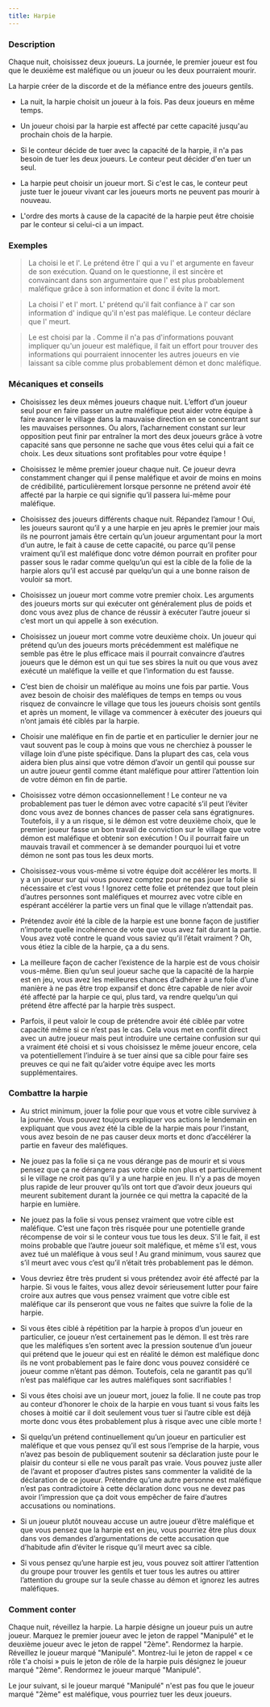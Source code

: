 ```yaml
---
title: Harpie
---
```



<Role HARPIE header />

### Description

Chaque nuit, choisissez deux joueurs. La journée, le premier joueur est fou que le deuxième est maléfique ou un joueur ou les deux pourraient mourir.

La harpie créer de la discorde et de la méfiance entre des joueurs gentils.

-   La nuit, la harpie choisit un joueur à la fois. Pas deux joueurs en même temps.

-   Un joueur choisi par la harpie est affecté par cette capacité jusqu'au prochain chois de la harpie. 

-   Si le conteur décide de tuer avec la capacité de la harpie, il n'a pas besoin de tuer les deux joueurs. Le conteur peut décider d'en tuer un seul.

-   La harpie peut choisir un joueur mort. Si c'est le cas, le conteur peut juste tuer le joueur vivant car les joueurs morts ne peuvent pas mourir à nouveau.

-   L'ordre des morts à cause de la capacité de la harpie peut être choisie par le conteur si celui-ci a un impact.

### Exemples

> La <Role HARPIE /> choisi le <Role MOINE /> et l'<Role INGENIEUR />. Le <Role MOINE /> prétend être l'<Role ENQUETEUR /> qui a vu l'<Role INGENIEUR /> et argumente en faveur de son exécution. Quand on le questionne, il est sincère et convaincant dans son argumentaire que l'<Role INGENIEUR /> est plus probablement maléfique grâce à son information et donc il évite la mort.

> La <Role HARPIE /> choisi l'<Role ORACLE /> et l'<Role ALCHIMISTE /> mort. L'<Role ORACLE /> prétend qu'il fait confiance à l'<Role ALCHIMISTE /> car son information d'<Role ORACLE /> indique qu'il n'est pas maléfique. Le conteur déclare que l'<Role ORACLE /> meurt.

> Le <Role FERMIER /> est choisi par la <Role HARPIE />. Comme il n'a pas d'informations pouvant impliquer qu'un joueur est maléfique, il fait un effort pour trouver des informations qui pourraient innocenter les autres joueurs en vie laissant sa cible comme plus probablement démon et donc maléfique.

### Mécaniques et conseils

- Choisissez les deux mêmes joueurs chaque nuit. L’effort d’un joueur seul pour en faire passer un autre maléfique peut aider votre équipe à faire avancer le village dans la mauvaise direction en se concentrant sur les mauvaises personnes. Ou alors, l’acharnement constant sur leur opposition peut finir par entraîner la mort des deux joueurs grâce à votre capacité sans que personne ne sache que vous êtes celui qui a fait ce choix. Les deux situations sont profitables pour votre équipe !

- Choisissez le même premier joueur chaque nuit. Ce joueur devra constamment changer qui il pense maléfique et avoir de moins en moins de crédibilité, particulièrement lorsque personne ne prétend avoir été affecté par la harpie ce qui signifie qu’il passera lui-même pour maléfique.

- Choisissez des joueurs différents chaque nuit. Répandez l’amour ! Oui, les joueurs sauront qu’il y a une harpie en jeu après le premier jour mais ils ne pourront jamais être certain qu’un joueur argumentant pour la mort d’un autre, le fait à cause de cette capacité, ou parce qu’il pense vraiment qu’il est maléfique donc votre démon pourrait en profiter pour passer sous le radar comme quelqu’un qui est la cible de la folie de la harpie alors qu’il est accusé par quelqu’un qui a une bonne raison de vouloir sa mort. 

- Choisissez un joueur mort comme votre premier choix. Les arguments des joueurs morts sur qui exécuter ont généralement plus de poids et donc vous avez plus de chance de réussir à exécuter l’autre joueur si c’est mort un qui appelle à son exécution. 

- Choisissez un joueur mort comme votre deuxième choix. Un joueur qui prétend qu’un des joueurs morts précédemment est maléfique ne semble pas être le plus efficace mais il pourrait convaincre d’autres joueurs que le démon est un <Role VIGORMORTIS /> qui tue ses sbires la nuit ou que vous avez exécuté un maléfique la veille et que l’information du <Role CROQUE_MORT /> est fausse. 

- C’est bien de choisir un maléfique au moins une fois par partie. Vous avez besoin de choisir des maléfiques de temps en temps ou vous risquez de convaincre le village que tous les joueurs choisis sont gentils et après un moment, le village va commencer à exécuter des joueurs qui n’ont jamais été ciblés par la harpie.

- Choisir une maléfique en fin de partie et en particulier le dernier jour ne vaut souvent pas le coup à moins que vous ne cherchiez à pousser le village loin d’une piste spécifique. Dans la plupart des cas, cela vous aidera bien plus ainsi que votre démon d’avoir un gentil qui pousse sur un autre joueur gentil comme étant maléfique pour attirer l’attention loin de votre démon en fin de partie.

- Choisissez votre démon occasionnellement ! Le conteur ne va probablement pas tuer le démon avec votre capacité s’il peut l’éviter donc vous avez de bonnes chances de passer cela sans égratignures. Toutefois, il y a un risque, si le démon est votre deuxième choix, que le premier joueur fasse un bon travail de conviction sur le village que votre démon est maléfique et obtenir son exécution ! Ou il pourrait faire un mauvais travail et commencer à se demander pourquoi lui et votre démon ne sont pas tous les deux morts.

- Choisissez-vous vous-même si votre équipe doit accélérer les morts. Il y a un joueur sur qui vous pouvez comptez pour ne pas jouer la folie si nécessaire et c’est vous ! Ignorez cette folie et prétendez que tout plein d’autres personnes sont maléfiques et mourrez avec votre cible en espérant accélérer la partie vers un final que le village n’attendait pas. 

- Prétendez avoir été la cible de la harpie est une bonne façon de justifier n’importe quelle incohérence de vote que vous avez fait durant la partie. Vous avez voté contre le <Role VERTUEUX /> quand vous saviez qu’il l’était vraiment ? Oh, vous étiez la cible de la harpie, ça a du sens.

- La meilleure façon de cacher l’existence de la harpie est de vous choisir vous-même. Bien qu’un seul joueur sache que la capacité de la harpie est en jeu, vous avez les meilleures chances d’adhérer à une folie d’une manière à ne pas être trop expansif et donc être capable de nier avoir été affecté par la harpie ce qui, plus tard, va rendre quelqu’un qui prétend être affecté par la harpie très suspect.

- Parfois, il peut valoir le coup de prétendre avoir été ciblée par votre capacité même si ce n’est pas le cas. Cela vous met en conflit direct avec un autre joueur mais peut introduire une certaine confusion sur qui a vraiment été choisi et si vous choisissez le même joueur encore, cela va potentiellement l’induire à se tuer ainsi que sa cible pour faire ses preuves ce qui ne fait qu’aider votre équipe avec les morts supplémentaires. 

### Combattre la harpie

- Au strict minimum, jouer la folie pour que vous et votre cible survivez à la journée. Vous pouvez toujours expliquer vos actions le lendemain en expliquant que vous avez été la cible de la harpie mais pour l’instant, vous avez besoin de ne pas causer deux morts et donc d’accélérer la partie en faveur des maléfiques.

- Ne jouez pas la folie si ça ne vous dérange pas de mourir et si vous pensez que ça ne dérangera pas votre cible non plus et particulièrement si le village ne croit pas qu’il y a une harpie en jeu. Il n’y a pas de moyen plus rapide de leur prouver qu’ils ont tort que d’avoir deux joueurs qui meurent subitement durant la journée ce qui mettra la capacité de la harpie en lumière. 

- Ne jouez pas la folie si vous pensez vraiment que votre cible est maléfique. C’est une façon très risquée pour une potentielle grande récompense de voir si le conteur vous tue tous les deux. S’il le fait, il est moins probable que l’autre joueur soit maléfique, et même s’il est, vous avez tué un maléfique à vous seul ! Au grand minimum, vous saurez que s’il meurt avec vous c’est qu’il n’était très probablement pas le démon.

- Vous devriez être très prudent si vous prétendez avoir été affecté par la harpie. Si vous le faites, vous allez devoir sérieusement lutter pour faire croire aux autres que vous pensez vraiment que votre cible est maléfique car ils penseront que vous ne faites que suivre la folie de la harpie.

- Si vous êtes ciblé à répétition par la harpie à propos d’un joueur en particulier, ce joueur n’est certainement pas le démon. Il est très rare que les maléfiques s’en sortent avec la pression soutenue d’un joueur qui prétend que le joueur qui est en réalité le démon est maléfique donc ils ne vont probablement pas le faire donc vous pouvez considéré ce joueur comme n’étant pas démon. Toutefois, cela ne garantit pas qu’il n’est pas maléfique car les autres maléfiques sont sacrifiables !

- Si vous êtes choisi ave un joueur mort, jouez la folie. Il ne coute pas trop au conteur d’honorer le choix de la harpie en vous tuant si vous faits les choses à moitié car il doit seulement vous tuer si l’autre cible est déjà morte donc vous êtes probablement plus à risque avec une cible morte !

- Si quelqu’un prétend continuellement qu’un joueur en particulier est maléfique et que vous pensez qu’il est sous l’emprise de la harpie, vous n’avez pas besoin de publiquement soutenir sa déclaration juste pour le plaisir du conteur si elle ne vous paraît pas vraie. Vous pouvez juste aller de l’avant et proposer d’autres pistes sans commenter la validité de la déclaration de ce joueur. Prétendre qu’une autre personne est maléfique n’est pas contradictoire à cette déclaration donc vous ne devez pas avoir l’impression que ça doit vous empêcher de faire d’autres accusations ou nominations. 

- Si un joueur plutôt nouveau accuse un autre joueur d’être maléfique et que vous pensez que la harpie est en jeu, vous pourriez être plus doux dans vos demandes d’argumentations de cette accusation que d’habitude afin d’éviter le risque qu’il meurt avec sa cible.

- Si vous pensez qu’une harpie est jeu, vous pouvez soit attirer l’attention du groupe pour trouver les gentils et tuer tous les autres ou attirer l’attention du groupe sur la seule chasse au démon et ignorez les autres maléfiques.

### Comment conter

Chaque nuit, réveillez la harpie. La harpie désigne un joueur puis un autre joueur. Marquez le premier joueur avec le jeton de rappel "Manipulé" et le deuxième joueur avec le jeton de rappel "2ème". Rendormez la harpie. Réveillez le joueur marqué "Manipulé". Montrez-lui le jeton de rappel « ce rôle t'a choisi » puis le jeton de rôle de la harpie puis désignez le joueur marqué "2ème". Rendormez le joueur marqué "Manipulé".

Le jour suivant, si le joueur marqué "Manipulé" n'est pas fou que le joueur marqué "2ème" est maléfique, vous pourriez tuer les deux joueurs.
